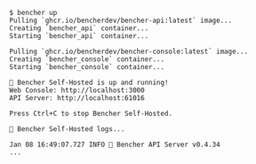 ```
$ bencher up
Pulling `ghcr.io/bencherdev/bencher-api:latest` image...
Creating `bencher_api` container...
Starting `bencher_api` container...

Pulling `ghcr.io/bencherdev/bencher-console:latest` image...
Creating `bencher_console` container...
Starting `bencher_console` container...

🐰 Bencher Self-Hosted is up and running!
Web Console: http://localhost:3000
API Server: http://localhost:61016

Press Ctrl+C to stop Bencher Self-Hosted.

🐰 Bencher Self-Hosted logs...

Jan 08 16:49:07.727 INFO 🐰 Bencher API Server v0.4.34
...
```